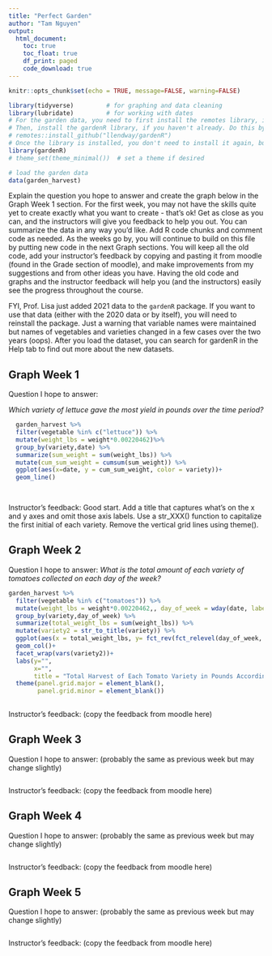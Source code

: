 ```yaml
---
title: "Perfect Garden"
author: "Tam Nguyen"
output: 
  html_document:
    toc: true
    toc_float: true
    df_print: paged
    code_download: true
---
```


```r
knitr::opts_chunk$set(echo = TRUE, message=FALSE, warning=FALSE)
```

```r
library(tidyverse)         # for graphing and data cleaning
library(lubridate)         # for working with dates
# For the garden data, you need to first install the remotes library, if you haven't already
# Then, install the gardenR library, if you haven't already. Do this by uncommenting the code below (delete the hashtag) and running it. Then, you should delete this line of code or add the hashtag back so you don't reinstall each time.
# remotes::install_github("llendway/gardenR")
# Once the library is installed, you don't need to install it again, but each time you need to load the library using the code below. You will know if you haven't installed the library if the code below produces an error.
library(gardenR)
# theme_set(theme_minimal())  # set a theme if desired
```

```r
# load the garden data 
data(garden_harvest)
```

Explain the question you hope to answer and create the graph below in the Graph Week 1 section. For the first week, you may not have the skills quite yet to create exactly what you want to create - that's ok! Get as close as you can, and the instructors will give you feedback to help you out. You can summarize the data in any way you'd like. Add R code chunks and comment code as needed. As the weeks go by, you will continue to build on this file by putting new code in the next Graph sections. You will keep all the old code, add your instructor's feedback by copying and pasting it from moodle (found in the Grade section of moodle), and make improvements from my suggestions and from other ideas you have. Having the old code and graphs and the instructor feedback will help you (and the instructors) easily see the progress throughout the course.

FYI, Prof. Lisa just added 2021 data to the `gardenR` package. If you want to use that data (either with the 2020 data or by itself), you will need to reinstall the package. Just a warning that variable names were maintained but names of vegetables and varieties changed in a few cases over the two years (oops). After you load the dataset, you can search for gardenR in the Help tab to find out more about the new datasets.

## Graph Week 1

Question I hope to answer: 

*Which variety of lettuce gave the most yield in pounds over the time period?* 

```r
  garden_harvest %>% 
  filter(vegetable %in% c("lettuce")) %>% 
  mutate(weight_lbs = weight*0.00220462)%>% 
  group_by(variety,date) %>% 
  summarize(sum_weight = sum(weight_lbs)) %>% 
  mutate(cum_sum_weight = cumsum(sum_weight)) %>% 
  ggplot(aes(x=date, y = cum_sum_weight, color = variety))+
  geom_line()

  


```

Instructor's feedback: 	Good start. Add a title that captures what's on the x and y axes and omit those axis labels. Use a str_XXX() function to capitalize the first initial of each variety. Remove the vertical grid lines using theme().


## Graph Week 2

Question I hope to answer: *What is the total amount of each variety of tomatoes collected on each day of the week?* 

```r
garden_harvest %>% 
  filter(vegetable %in% c("tomatoes")) %>% 
  mutate(weight_lbs = weight*0.00220462,, day_of_week = wday(date, label = TRUE, abbr = TRUE))%>% 
  group_by(variety,day_of_week) %>% 
  summarize(total_weight_lbs = sum(weight_lbs)) %>% 
  mutate(variety2 = str_to_title(variety)) %>% 
  ggplot(aes(x = total_weight_lbs, y= fct_rev(fct_relevel(day_of_week, "Mon","Tue","Wed","Thu","Fri","Sat","Sun" ))))+
  geom_col()+
  facet_wrap(vars(variety2))+ 
  labs(y="",
       x="",
       title = "Total Harvest of Each Tomato Variety in Pounds According To Day of Week")+
  theme(panel.grid.major = element_blank(), 
        panel.grid.minor = element_blank())
  
```

Instructor's feedback: (copy the feedback from moodle here)

## Graph Week 3

Question I hope to answer: (probably the same as previous week but may change slightly)

```r

```

Instructor's feedback: (copy the feedback from moodle here)

## Graph Week 4

Question I hope to answer: (probably the same as previous week but may change slightly)

```r

```

Instructor's feedback: (copy the feedback from moodle here)

## Graph Week 5

Question I hope to answer: (probably the same as previous week but may change slightly)

```r

```

Instructor's feedback: (copy the feedback from moodle here)

